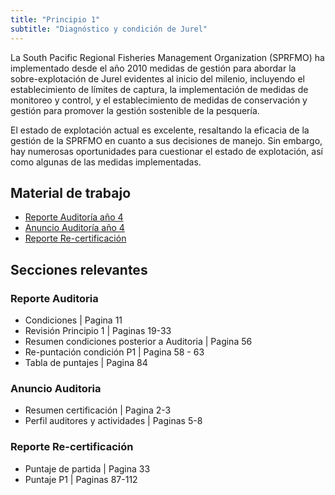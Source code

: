 ```yaml
---
title: "Principio 1"
subtitle: "Diagnóstico y condición de Jurel"
---
```

La South Pacific Regional Fisheries Management Organization (SPRFMO) ha implementado desde el año 2010 medidas de gestión para abordar la sobre-explotación de Jurel evidentes al inicio del milenio, incluyendo el establecimiento de límites de captura, la implementación de medidas de monitoreo y control, y el establecimiento de medidas de conservación y gestión para promover la gestión sostenible de la pesquería.

El estado de explotación actual es excelente, resaltando la eficacia de la gestión de la SPRFMO en cuanto a sus decisiones de manejo. Sin embargo, hay numerosas oportunidades para cuestionar el estado de explotación, así como algunas de las medidas implementadas.


## Material de trabajo

::: info-box-important
-   [Reporte Auditoría año 4](practico/jurel/reporte4.pdf){target="_blank"}
-   [Anuncio Auditoría año 4](practico/jurel/anuncio4.pdf){target="_blank"}
-   [Reporte Re-certificación](practico/jurel/recertificacion.pdf){target="_blank"}
:::


## Secciones relevantes
### Reporte Auditoria
- Condiciones | Pagina 11
- Revisión Principio 1 | Paginas 19-33
- Resumen condiciones posterior a Auditoria | Pagina 56
- Re-puntación condición P1 | Pagina 58 - 63
- Tabla de puntajes | Pagina 84

### Anuncio Auditoria
- Resumen certificación | Pagina 2-3
- Perfil auditores y actividades | Paginas 5-8

### Reporte Re-certificación
- Puntaje de partida | Pagina 33
- Puntaje P1 | Paginas 87-112